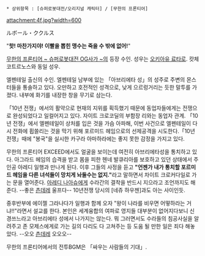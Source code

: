 * 상위항목 : [슈퍼로봇대전/오리지널 캐릭터] / [무한의 프론티어]
attachment:4f.jpg?width=600

ルボール・ククルス

"'''핫! 마찬가지야! 이빨을 뽑힌 맹수는 죽을 수 밖에 없어!'''"

[[무한의 프론티어 ~ 슈퍼로봇대전 OG사가 ~]]의 등장 수인. 성우는 [[오키아유 료타로]].
캇체 코트르노스와 동일 성우.


엘펜테일 출신의 수인. 엘펜테일 남부에 있는 「아브리에타 성」의 성주로 주변의 몬스터들을 통솔하고 있다. 오만하고 호전적인 성격으로, 낮게 으르렁거리는 듯한 말투를 가졌다. 내부에 화기를 내장한 창을 무기로 삼는다. 

「10년 전쟁」에서의 활약으로 현재의 지위를 획득했기 때문에 동업자들에게는 전쟁으로 완성되었다고 일컬어지고 있다. 자이트 크로코딜의 부함장 리와는 동업자 관계. 「10년 전쟁」에서 엘펜테일이 상처를 입은 것을 가슴 아파해, 이번 사건으로 엘펜테일이 다시 전화에 휩쓸리는 것을 막기 위해 포르미드 헤임으로의 선제공격을 시도한다.「10년 전쟁」때에 "봉국"을 실시한 카구라 아마하라에는 좋지 못한 감정을 가지고 있다.
 
무한의 프론티어 EXCEED에서도 얼굴을 보이는데 여전히 아브리에타성을 통치하고 있다. 아그라드 헤임의 습격을 받고 몸을 피한 헨네 발큐리아를 보호하고 있던 상태에서 주인공 아레디 일행과 만나게 된다. 이후 그들의 사정을 듣고 '''"언젠가 내가 통치할 포르미드 헤임을 다른 녀석들이 망치게 놔둘수는 없지."'''라고 말하면서 차이트 크로커다일로 가는 문을 열어준다. [[아레디 나아슈]]에게 수라간의 결착을 반드시 지으라고 조언까지도 해준다. --좋은 [[츤데레]] 울프다-- 10년전쟁 당시의 [네쥬 하우젠]과도 아는 사이인듯.

중후반부에 에이젤 그라나다가 일행과 함께 오자 "왕이 나라를 비우면 어떻하라는 거냐!!"라면서 설교를 한다. 본인은 세계융합의 여파로 영지들 대부분이 없어지다보니 신경쓰느라고 아브리에타 성에서 나가지는 않는다. 뭐 그러면서도 수라들의 침공사실을 알려주고 존 모제스에게로 가는 길의 다리도 다 고쳐주는 등 도움 될 만한 일은 죄다 해놓았다. --오오 [[츤데레]] 오오오--

무한의 프론티어에서의 전투BGM은 「싸우는 사람들의 기대」. 
